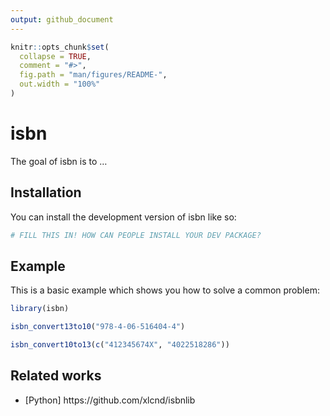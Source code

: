 ```yaml
---
output: github_document
---
```


<!-- README.md is generated from README.Rmd. Please edit that file -->

```r
knitr::opts_chunk$set(
  collapse = TRUE,
  comment = "#>",
  fig.path = "man/figures/README-",
  out.width = "100%"
)
```

# isbn

<!-- badges: start -->
<!-- badges: end -->

The goal of isbn is to ...

## Installation

You can install the development version of isbn like so:

``` r
# FILL THIS IN! HOW CAN PEOPLE INSTALL YOUR DEV PACKAGE?
```

## Example

This is a basic example which shows you how to solve a common problem:

```r
library(isbn)
```

```r
isbn_convert13to10("978-4-06-516404-4")

isbn_convert10to13(c("412345674X", "4022518286"))
```


## Related works

- [Python] https://github.com/xlcnd/isbnlib
